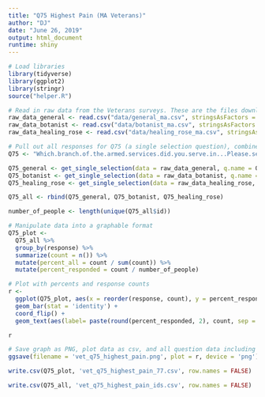 ```yaml
---
title: "Q75 Highest Pain (MA Veterans)"
author: "DJ"
date: "June 26, 2019"
output: html_document
runtime: shiny
---
```


```r
# Load libraries
library(tidyverse)
library(ggplot2)
library(stringr)
source("helper.R")
```

```r
# Read in raw data from the Veterans surveys. These are the files downloaded from survey monkey saved as a .csv
raw_data_general <- read.csv("data/general_ma.csv", stringsAsFactors = FALSE)
raw_data_botanist <- read.csv("data/botanist_ma.csv", stringsAsFactors = FALSE)
raw_data_healing_rose <- read.csv("data/healing_rose_ma.csv", stringsAsFactors = FALSE)
```

```r
# Pull out all responses for Q75 (a single selection question), combine, then determine 'question n'
Q75 <- "Which.branch.of.the.armed.services.did.you.serve.in...Please.select.all.that.apply."

Q75_general <- get_single_selection(data = raw_data_general, q.name = Q75)
Q75_botanist <- get_single_selection(data = raw_data_botanist, q.name = Q75)
Q75_healing_rose <- get_single_selection(data = raw_data_healing_rose, q.name = Q75)

Q75_all <- rbind(Q75_general, Q75_botanist, Q75_healing_rose)

number_of_people <- length(unique(Q75_all$id))
```

```r
# Manipulate data into a graphable format
Q75_plot <- 
  Q75_all %>%
  group_by(response) %>%
  summarize(count = n()) %>%
  mutate(percent_all = count / sum(count)) %>%
  mutate(percent_responded = count / number_of_people)
```

```r
# Plot with percents and response counts
r <- 
  ggplot(Q75_plot, aes(x = reorder(response, count), y = percent_responded)) +
  geom_bar(stat = 'identity') +
  coord_flip() +
  geom_text(aes(label= paste(round(percent_responded, 2), count, sep = "***")))

r
```

```r
# Save graph as PNG, plot data as csv, and all question data including response IDs as csv (save question n and N at end of plot file as "_x.x")
ggsave(filename = 'vet_q75_highest_pain.png', plot = r, device = 'png')

write.csv(Q75_plot, 'vet_q75_highest_pain_77.csv', row.names = FALSE)

write.csv(Q75_all, 'vet_q75_highest_pain_ids.csv', row.names = FALSE)
```